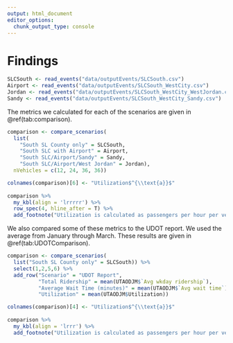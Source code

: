 ```yaml
---
output: html_document
editor_options: 
  chunk_output_type: console
---
```

Findings
================================================================================

```r
SLCSouth <- read_events("data/outputEvents/SLCSouth.csv")
Airport <- read_events("data/outputEvents/SLCSouth_WestCity.csv")
Jordan <- read_events("data/outputEvents/SLCSouth_WestCity_WestJordan.csv")
Sandy <- read_events("data/outputEvents/SLCSouth_WestCity_Sandy.csv")
```

The metrics we calculated for each of the scenarios are given in \@ref(tab:comparison).

```r
comparison <- compare_scenarios(
  list(
    "South SL County only" = SLCSouth,
    "South SLC with Airport" = Airport,
    "South SLC/Airport/Sandy" = Sandy,
    "South SLC/Airport/West Jordan" = Jordan),
  nVehicles = c(12, 24, 36, 36))

colnames(comparison)[6] <- "Utilization$^{\\text{a}}$"
  
comparison %>% 
  my_kbl(align = 'lrrrrr') %>% 
  row_spec(4, hline_after = T) %>% 
  add_footnote("Utilization is calculated as passengers per hour per vehicle")
```

We also compared some of these metrics to the UDOT report. We used the average from January through March. These results are given in \@ref(tab:UDOTComparison).

```r
comparison <- compare_scenarios(
  list("South SL County only" = SLCSouth)) %>% 
  select(1,2,5,6) %>% 
  add_row("Scenario" = "UDOT Report",
          "Total Ridership" = mean(UTAODJM$`Avg wkday ridership`),
          "Average Wait Time (minutes)" = mean(UTAODJM$`Avg wait time`),
          "Utilization" = mean(UTAODJM$Utilization))

colnames(comparison)[4] <- "Utilization$^{\\text{a}}$"
  
comparison %>% 
  my_kbl(align = 'lrrr') %>% 
  add_footnote("Utilization is calculated as passengers per hour per vehicle")
```


